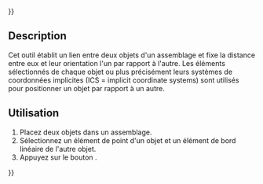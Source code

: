 {{UnfinishedDocu{{#translation:}}}}
<languages/>

{{Docnav/fr
|[[Assembly3_ConstraintPointPlaneDistance/fr|Contrainte distance entre point plan]]
|[[Assembly3_ConstraintSymmetric/fr|Contrainte symétrie]]
|[[Assembly3_Workbench/fr|Assembly3]]
|IconL=Assembly_ConstraintPointPlaneDistance.svg
|IconR=Assembly_ConstraintSymmetric.svg
|IconC=Assembly3_workbench_icon.svg
}}

{{GuiCommand/fr
|Name=Assembly3 ConstraintPointLineDistance
|Name/fr=Assembly3 Contrainte distance entre point et ligne
|Icon=Assembly_ConstraintPointLineDistance.svg
|MenuLocation=Assembly3 → ? → Point line distance
|Workbenches=[[Assembly3_Workbench/fr|Assembly3]]
}}

== Description ==

Cet outil établit un lien entre deux objets d'un assemblage et fixe la distance entre eux et leur orientation l'un par rapport à l'autre. Les éléments sélectionnés de chaque objet ou plus précisément leurs systèmes de coordonnées implicites (ICS = implicit coordinate systems) sont utilisés pour positionner un objet par rapport à un autre.

== Utilisation == 

# Placez deux objets dans un assemblage.
# Sélectionnez un élément de point d'un objet et un élément de bord linéaire de l'autre objet.
# Appuyez sur le bouton {{Button|[[Image:Assembly_ConstraintPointLineDistance.svg|16px]] [[Assembly3_ConstraintPointLineDistance/fr|Point line distance]]}}.

   
{{Docnav/fr
|[[Assembly3_ConstraintPointPlaneDistance/fr|Contrainte distance entre point plan]]
|[[Assembly3_ConstraintSymmetric/fr|Contrainte symétrie]]
|[[Assembly3_Workbench/fr|Assembly3]]
|IconL=Assembly_ConstraintPointPlaneDistance.svg
|IconR=Assembly_ConstraintSymmetric.svg
|IconC=Assembly3_workbench_icon.svg
}}

{{Userdocnavi{{#translation:}}}}